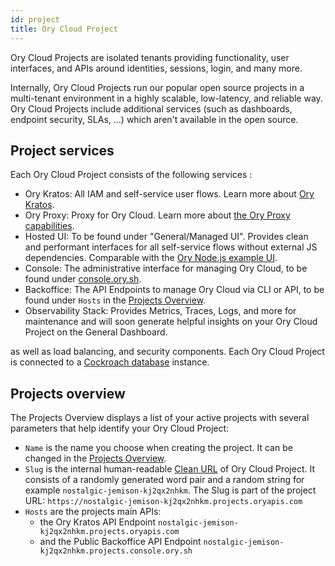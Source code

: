 ```yaml
---
id: project
title: Ory Cloud Project
---
```


Ory Cloud Projects are isolated tenants providing functionality, user interfaces, and APIs around identities, sessions, login, and
many more.

Internally, Ory Cloud Projects run our popular open source projects in a multi-tenant environment in a highly scalable,
low-latency, and reliable way. Ory Cloud Projects include additional services (such as dashboards, endpoint security, SLAs, ...)
which aren't available in the open source.

## Project services

Each Ory Cloud Project consists of the following services :

- Ory Kratos: All IAM and self-service user flows. Learn more about [Ory Kratos](https://www.ory.sh/kratos/docs/).
- Ory Proxy: Proxy for Ory Cloud. Learn more about [the Ory Proxy capabilities](https://www.ory.sh/docs/guides/proxy).
- Hosted UI: To be found under "General/Managed UI". Provides clean and performant interfaces for all self-service flows without
  external JS dependencies. Comparable with the [Ory Node.js example UI](https://github.com/ory/kratos-selfservice-ui-node).
- Console: The administrative interface for managing Ory Cloud, to be found under [console.ory.sh](https://console.ory.sh/).
- Backoffice: The API Endpoints to manage Ory Cloud via CLI or API, to be found under `Hosts` in the
  [Projects Overview](#projects-overview).
- Observability Stack: Provides Metrics, Traces, Logs, and more for maintenance and will soon generate helpful insights on your
  Ory Cloud Project on the General Dashboard.

as well as load balancing, and security components. Each Ory Cloud Project is connected to a
[Cockroach database](https://www.cockroachlabs.com/docs/stable/frequently-asked-questions.html#what-is-cockroachdb) instance.

## Projects overview

The Projects Overview displays a list of your active projects with several parameters that help identify your Ory Cloud Project:

- `Name` is the name you choose when creating the project. It can be changed in the
  [Projects Overview](https://console.ory.sh/projects/list).
- `Slug` is the internal human-readable [Clean URL](https://en.wikipedia.org/wiki/Clean_URL#Slug) of Ory Cloud Project. It
  consists of a randomly generated word pair and a random string for example `nostalgic-jemison-kj2qx2nhkm`. The Slug is part of
  the project URL: `https://nostalgic-jemison-kj2qx2nhkm.projects.oryapis.com`
- `Hosts` are the projects main APIs:
  - the Ory Kratos API Endpoint `nostalgic-jemison-kj2qx2nhkm.projects.oryapis.com`
  - and the Public Backoffice API Endpoint `nostalgic-jemison-kj2qx2nhkm.projects.console.ory.sh`
